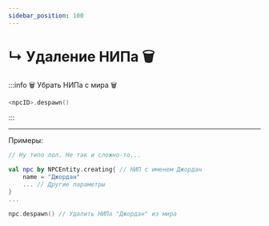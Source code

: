 ```yaml
---
sidebar_position: 100
---
```


# ↳ Удаление НИПа 🗑️

:::info 🗑️ Убрать НИПа с мира 🗑️
```kts
<npcID>.despawn()
```
:::

---

Примеры:
```kts
// Ну типо лол. Не так и сложно-то...

val npc by NPCEntity.creating{ // НИП с именем Джордан
    name = "Джордан"
    ... // Другие параметры
}
...

npc.despawn() // Удалить НИПа "Джордан" из мира
```
